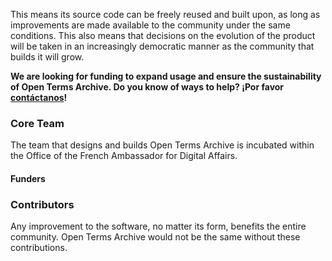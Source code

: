 This means its source code can be freely reused and built upon, as long as improvements are made available to the community under the same conditions. This also means that decisions on the evolution of the product will be taken in an increasingly democratic manner as the community that builds it will grow.

**We are looking for funding to expand usage and ensure the sustainability of Open Terms Archive. Do you know of ways to help? ¡Por favor [contáctanos](mailto:contact@opentermsarchive.org)!**

### Core Team

The team that designs and builds Open Terms Archive is incubated within the Office of the French Ambassador for Digital Affairs.

<Contributors type="core" alignX="left" showInfo="true" />

<Contributors subtitle="Alumni" type="alumnis" alignX="left" showInfo="true" className="mb__XL" />

#### Funders

<ThumbGallery align="left" small={true} className="mb__XL"> <ThumbGalleryItem src="/images/contributors/meae.png" width="132" height="120" /> <ThumbGalleryItem src="/images/contributors/france-relance.png" width="77" height="77" /> <ThumbGalleryItem src="/images/contributors/nextgen.png" width="191" height="48" /> </ThumbGallery>

### Contributors

Any improvement to the software, no matter its form, benefits the entire community. Open Terms Archive would not be the same without these contributions.

<Contributors type="contributors" />

<ThumbGallery> <Link href="https://disinfo.quaidorsay.fr"> <a target="_blank" rel="noopener"> <ThumbGalleryItem src="/images/contributors/ambnum.png" width="158" height="80" /> </a> </Link> <Link href="https://disinformationindex.org/"> <a target="_blank" rel="noopener"> <ThumbGalleryItem src="/images/contributors/gdi.png" width="150" height="32" /> </a> </Link> <Link href="https://www.peren.gouv.fr/"> <a target="_blank" rel="noopener"> <ThumbGalleryItem src="/images/contributors/peren.png" width="190" height="126" /> </a> </Link> </ThumbGallery>
